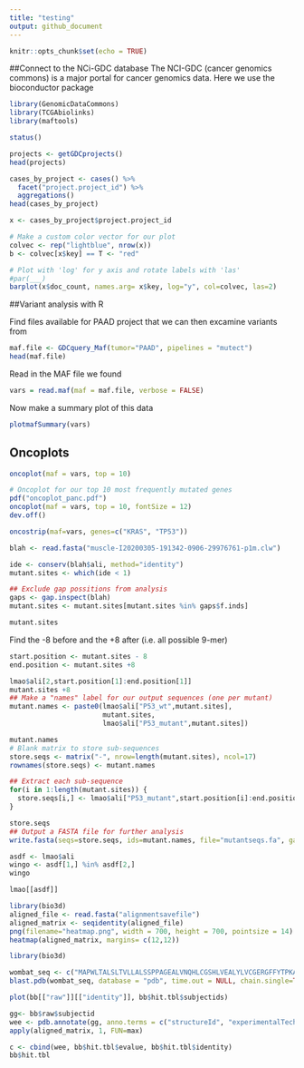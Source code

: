 ```yaml
---
title: "testing"
output: github_document
---
```



```r
knitr::opts_chunk$set(echo = TRUE)
```



##Connect to the NCi-GDC database
The NCI-GDC (cancer genomics commons) is a major portal for cancer genomics data.
Here we use the bioconductor package

```r
library(GenomicDataCommons)
library(TCGAbiolinks)
library(maftools)
```

```r
status()
```

```r
projects <- getGDCprojects()
head(projects)
```


```r
cases_by_project <- cases() %>%
  facet("project.project_id") %>%
  aggregations()
head(cases_by_project)
```

```r
x <- cases_by_project$project.project_id

# Make a custom color vector for our plot
colvec <- rep("lightblue", nrow(x))
b <- colvec[x$key] == T <- "red"

# Plot with 'log' for y axis and rotate labels with 'las'
#par(___)  
barplot(x$doc_count, names.arg= x$key, log="y", col=colvec, las=2)
```

##Variant analysis with R

Find files available for PAAD project that we can then excamine variants from

```r
maf.file <- GDCquery_Maf(tumor="PAAD", pipelines = "mutect")
head(maf.file)
```

Read in the MAF file we found
```r
vars = read.maf(maf = maf.file, verbose = FALSE)
```

Now make a summary plot of this data
```r
plotmafSummary(vars)
```

## Oncoplots

```r
oncoplot(maf = vars, top = 10)
```
```r
# Oncoplot for our top 10 most frequently mutated genes
pdf("oncoplot_panc.pdf")
oncoplot(maf = vars, top = 10, fontSize = 12)
dev.off()
```

```r
oncostrip(maf=vars, genes=c("KRAS", "TP53"))

```
```r
blah <- read.fasta("muscle-I20200305-191342-0906-29976761-p1m.clw")
```

```r
ide <- conserv(blah$ali, method="identity")
mutant.sites <- which(ide < 1) 

## Exclude gap possitions from analysis
gaps <- gap.inspect(blah)
mutant.sites <- mutant.sites[mutant.sites %in% gaps$f.inds]

mutant.sites
```

Find the -8 before and the +8 after (i.e. all possible 9-mer)
```r
start.position <- mutant.sites - 8
end.position <- mutant.sites +8
```


```r

lmao$ali[2,start.position[1]:end.position[1]]
mutant.sites +8
## Make a "names" label for our output sequences (one per mutant)
mutant.names <- paste0(lmao$ali["P53_wt",mutant.sites],
                       mutant.sites,
                       lmao$ali["P53_mutant",mutant.sites])

mutant.names
# Blank matrix to store sub-sequences
store.seqs <- matrix("-", nrow=length(mutant.sites), ncol=17)
rownames(store.seqs) <- mutant.names

## Extract each sub-sequence
for(i in 1:length(mutant.sites)) {
  store.seqs[i,] <- lmao$ali["P53_mutant",start.position[i]:end.position[i]]
}

store.seqs
## Output a FASTA file for further analysis
write.fasta(seqs=store.seqs, ids=mutant.names, file="mutantseqs.fa", gap = F)
```


```r
asdf <- lmao$ali
wingo <- asdf[1,] %in% asdf[2,]
wingo
```

```r
lmao[[asdf]]
```


```r
library(bio3d)
aligned_file <- read.fasta("alignmentsavefile")
aligned_matrix <- seqidentity(aligned_file)
png(filename="heatmap.png", width = 700, height = 700, pointsize = 14)
heatmap(aligned_matrix, margins= c(12,12))
```

```r
library(bio3d)
```

```r
wombat_seq <- c("MAPWLTALSLTVLLALSSPPAGEALVNQHLCGSHLVEALYLVCGERGFFYTPKARRDAEQPLLGEARGEELPFPPEYQLQKRGIVEQCCNSICSLYQLETYCN")
blast.pdb(wombat_seq, database = "pdb", time.out = NULL, chain.single=TRUE)
```
```r
plot(bb[["raw"]][["identity"]], bb$hit.tbl$subjectids)
```


```r
gg<- bb$raw$subjectid
wee <- pdb.annotate(gg, anno.terms = c("structureId", "experimentalTechnique", "resolution", "source"))
apply(aligned_matrix, 1, FUN=max)
```

```r
c <- cbind(wee, bb$hit.tbl$evalue, bb$hit.tbl$identity)
bb$hit.tbl
```
